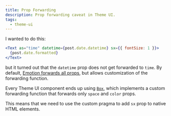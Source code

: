 ```yaml
---
title: Prop Forwarding
description: Prop forwarding caveat in Theme UI.
tags:
  - theme-ui
---
```


I wanted to do this:

```jsx
<Text as="time" datetime={post.date.datetime} sx={{ fontSize: 1 }}>
  {post.date.formatted}
</Text>
```

but it turned out that the `datetime` prop does not get forwarded to `time`. By
default,
[Emotion forwards all props](https://emotion.sh/docs/styled#customizing-prop-forwarding),
but allows customization of the forwarding function.

Every Theme UI component ends up using
[`Box`](https://github.com/system-ui/theme-ui/blob/master/packages/components/src/Box.js),
which implements a custom forwarding function that forwards only `space` and
`color` props.

This means that we need to use the custom pragma to add `sx` prop to native HTML
elements.
